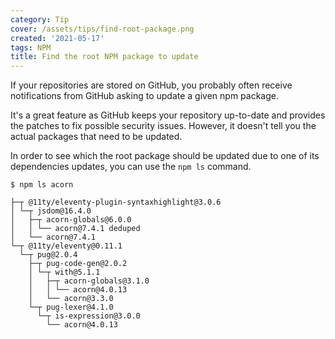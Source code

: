 ```yaml
---
category: Tip
cover: /assets/tips/find-root-package.png
created: '2021-05-17'
tags: NPM
title: Find the root NPM package to update
---
```


If your repositories are stored on GitHub, you probably often receive notifications from GitHub asking to update a given npm package.

It's a great feature as GitHub keeps your repository up-to-date and provides the patches to fix possible security issues. However, it doesn't tell you the actual packages that need to be updated.

In order to see which the root package should be updated due to one of its dependencies updates, you can use the `npm ls` command.

```shell
$ npm ls acorn

├─┬ @11ty/eleventy-plugin-syntaxhighlight@3.0.6
│ └─┬ jsdom@16.4.0
│   ├─┬ acorn-globals@6.0.0
│   │ └── acorn@7.4.1 deduped
│   └── acorn@7.4.1
└─┬ @11ty/eleventy@0.11.1
  └─┬ pug@2.0.4
    ├─┬ pug-code-gen@2.0.2
    │ └─┬ with@5.1.1
    │   ├─┬ acorn-globals@3.1.0
    │   │ └── acorn@4.0.13
    │   └── acorn@3.3.0
    └─┬ pug-lexer@4.1.0
      └─┬ is-expression@3.0.0
        └── acorn@4.0.13
```
